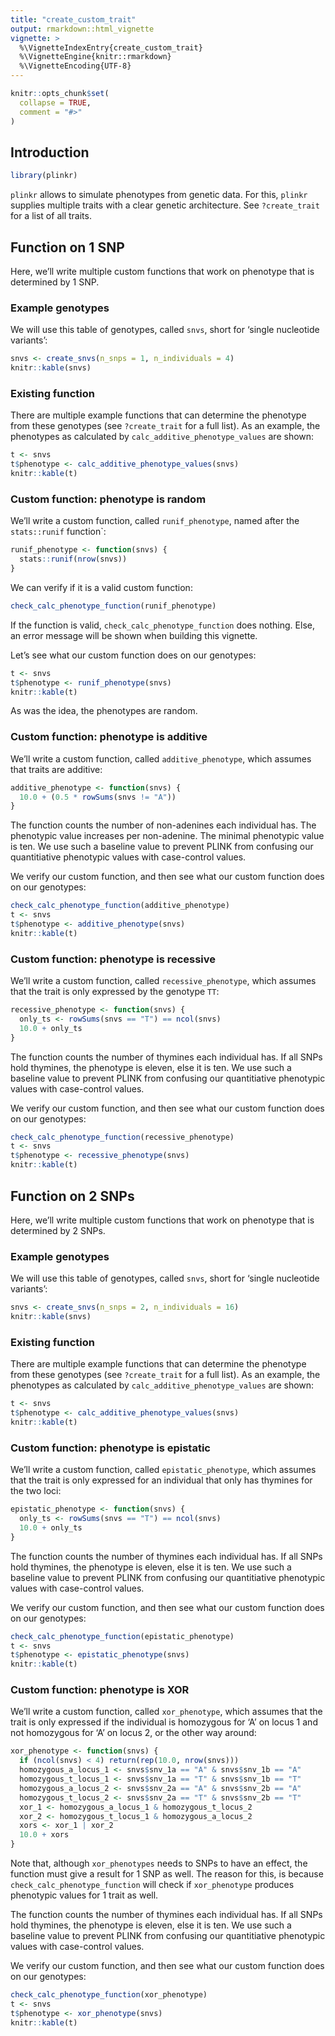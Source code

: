 ```yaml
---
title: "create_custom_trait"
output: rmarkdown::html_vignette
vignette: >
  %\VignetteIndexEntry{create_custom_trait}
  %\VignetteEngine{knitr::rmarkdown}
  %\VignetteEncoding{UTF-8}
---
```


```r
knitr::opts_chunk$set(
  collapse = TRUE,
  comment = "#>"
)
```

## Introduction

```r
library(plinkr)
```

`plinkr` allows to simulate phenotypes from genetic data.
For this, `plinkr` supplies multiple traits 
with a clear genetic architecture. See `?create_trait` for a list
of all traits.

## Function on 1 SNP

Here, we'll write multiple custom functions that work on phenotype
that is determined by 1 SNP.

### Example genotypes

We will use this table of genotypes, called `snvs`, short for 'single
nucleotide variants':

```r
snvs <- create_snvs(n_snps = 1, n_individuals = 4)
knitr::kable(snvs)
```

### Existing function

There are multiple example functions that can determine the phenotype
from these genotypes (see `?create_trait` for a full list).
As an example, the phenotypes as calculated by `calc_additive_phenotype_values`
are shown:

```r
t <- snvs
t$phenotype <- calc_additive_phenotype_values(snvs)
knitr::kable(t)
```

### Custom function: phenotype is random

We'll write a custom function, called `runif_phenotype`, named
after the `stats::runif` function`:

```r
runif_phenotype <- function(snvs) {
  stats::runif(nrow(snvs))
}
```

We can verify if it is a valid custom function:

```r
check_calc_phenotype_function(runif_phenotype)
```

If the function is valid, `check_calc_phenotype_function` does
nothing. Else, an error message will be shown when building this
vignette.

Let's see what our custom function does on our genotypes:

```r
t <- snvs
t$phenotype <- runif_phenotype(snvs)
knitr::kable(t)
```

As was the idea, the phenotypes are random.

### Custom function: phenotype is additive

We'll write a custom function, called `additive_phenotype`, 
which assumes that traits are additive:

```r
additive_phenotype <- function(snvs) {
  10.0 + (0.5 * rowSums(snvs != "A"))
}
```

The function counts the number of non-adenines each individual has.
The phenotypic value increases per non-adenine.
The minimal phenotypic value is ten. We use such a baseline value
to prevent PLINK from confusing our quantitiative phenotypic values
with case-control values.

We verify our custom function,
and then see what our custom function does on our genotypes:

```r
check_calc_phenotype_function(additive_phenotype)
t <- snvs
t$phenotype <- additive_phenotype(snvs)
knitr::kable(t)
```

### Custom function: phenotype is recessive

We'll write a custom function, called `recessive_phenotype`, 
which assumes that the trait is only expressed by the genotype `TT`:

```r
recessive_phenotype <- function(snvs) {
  only_ts <- rowSums(snvs == "T") == ncol(snvs)
  10.0 + only_ts
}
```

The function counts the number of thymines each individual has.
If all SNPs hold thymines, the phenotype is eleven,
else it is ten. We use such a baseline value
to prevent PLINK from confusing our quantitiative phenotypic values
with case-control values.

We verify our custom function,
and then see what our custom function does on our genotypes:

```r
check_calc_phenotype_function(recessive_phenotype)
t <- snvs
t$phenotype <- recessive_phenotype(snvs)
knitr::kable(t)
```

## Function on 2 SNPs

Here, we'll write multiple custom functions that work on phenotype
that is determined by 2 SNPs.

### Example genotypes

We will use this table of genotypes, called `snvs`, short for 'single
nucleotide variants':

```r
snvs <- create_snvs(n_snps = 2, n_individuals = 16)
knitr::kable(snvs)
```

### Existing function

There are multiple example functions that can determine the phenotype
from these genotypes (see `?create_trait` for a full list).
As an example, the phenotypes as calculated by `calc_additive_phenotype_values`
are shown:

```r
t <- snvs
t$phenotype <- calc_additive_phenotype_values(snvs)
knitr::kable(t)
```

### Custom function: phenotype is epistatic

We'll write a custom function, called `epistatic_phenotype`, 
which assumes that the trait is only expressed
for an individual that only has thymines for the two loci:

```r
epistatic_phenotype <- function(snvs) {
  only_ts <- rowSums(snvs == "T") == ncol(snvs)
  10.0 + only_ts
}
```

The function counts the number of thymines each individual has.
If all SNPs hold thymines, the phenotype is eleven,
else it is ten. We use such a baseline value
to prevent PLINK from confusing our quantitiative phenotypic values
with case-control values.

We verify our custom function,
and then see what our custom function does on our genotypes:

```r
check_calc_phenotype_function(epistatic_phenotype)
t <- snvs
t$phenotype <- epistatic_phenotype(snvs)
knitr::kable(t)
```

### Custom function: phenotype is XOR

We'll write a custom function, called `xor_phenotype`, 
which assumes that the trait is only expressed
if the individual is homozygous for 'A' on locus 1 and not homozygous for 'A'
on locus 2, or the other way around:

```r
xor_phenotype <- function(snvs) {
  if (ncol(snvs) < 4) return(rep(10.0, nrow(snvs)))
  homozygous_a_locus_1 <- snvs$snv_1a == "A" & snvs$snv_1b == "A"
  homozygous_t_locus_1 <- snvs$snv_1a == "T" & snvs$snv_1b == "T"
  homozygous_a_locus_2 <- snvs$snv_2a == "A" & snvs$snv_2b == "A"
  homozygous_t_locus_2 <- snvs$snv_2a == "T" & snvs$snv_2b == "T"
  xor_1 <- homozygous_a_locus_1 & homozygous_t_locus_2
  xor_2 <- homozygous_t_locus_1 & homozygous_a_locus_2
  xors <- xor_1 | xor_2
  10.0 + xors
}
```

Note that, although `xor_phenotypes` needs to SNPs to have an effect,
the function must give a result for 1 SNP as well. The reason for
this, is because `check_calc_phenotype_function` will check if
`xor_phenotype` produces phenotypic values for 1 trait as well.

The function counts the number of thymines each individual has.
If all SNPs hold thymines, the phenotype is eleven,
else it is ten. We use such a baseline value
to prevent PLINK from confusing our quantitiative phenotypic values
with case-control values.

We verify our custom function,
and then see what our custom function does on our genotypes:

```r
check_calc_phenotype_function(xor_phenotype)
t <- snvs
t$phenotype <- xor_phenotype(snvs)
knitr::kable(t)
```
